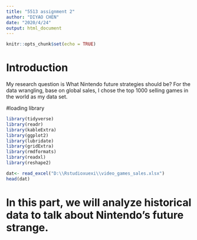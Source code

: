 ```yaml
---
title: "5513 assignment 2"
author: "DIYAO CHEN"
date: "2020/4/24"
output: html_document
---
```


```r
knitr::opts_chunk$set(echo = TRUE)
```

# Introduction
My research question is What Nintendo future strategies should be? 
For the data wrangling, base on global sales, I chose the top 1000 selling games in the world as my data set.


#loading library
```r
library(tidyverse)
library(readr)
library(kableExtra)
library(ggplot2)
library(lubridate)
library(gridExtra)
library(rmdformats)
library(readxl)
library(reshape2)
```


```r
dat<- read_excel("D:\\Rstudioxuexi\\video_games_sales.xlsx")
head(dat)
```


# In this part, we will analyze historical data to talk about Nintendo's future strange.